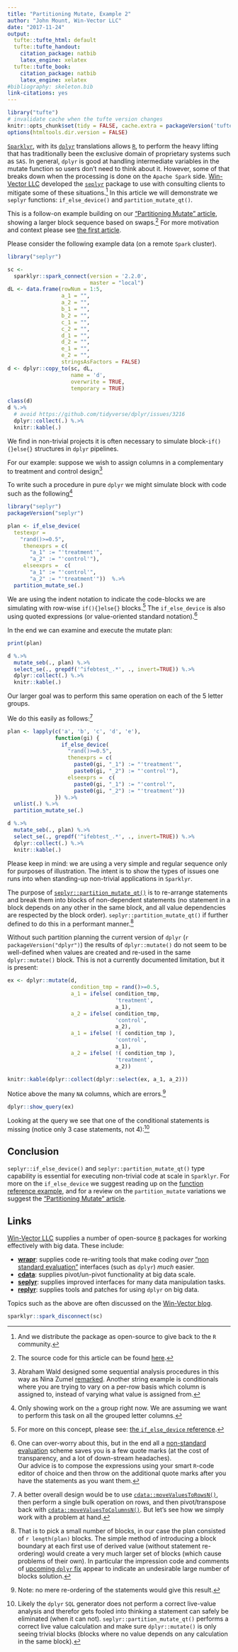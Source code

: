 ```yaml
---
title: "Partitioning Mutate, Example 2"
author: "John Mount, Win-Vector LLC"
date: "2017-11-24"
output:
  tufte::tufte_html: default
  tufte::tufte_handout:
    citation_package: natbib
    latex_engine: xelatex
  tufte::tufte_book:
    citation_package: natbib
    latex_engine: xelatex
#bibliography: skeleton.bib
link-citations: yes
---
```


```r
library("tufte")
# invalidate cache when the tufte version changes
knitr::opts_chunk$set(tidy = FALSE, cache.extra = packageVersion('tufte'))
options(htmltools.dir.version = FALSE)
```

[`Sparklyr`](https://spark.rstudio.com), with its [`dplyr`](https://CRAN.R-project.org/package=dplyr) translations allows [`R`](https://www.r-project.org), to perform the heavy lifting that has traditionally been the exclusive domain of proprietary systems such as `SAS`.
In general, `dplyr` is good at handling intermediate variables in the mutate function so users don't need to think about it.
However, some of that breaks down when the processing is done on the `Apache Spark` side. [Win-Vector LLC](http://win-vector.com)
developed the [`seplyr`](https://winvector.github.io/seplyr/) package to use with 
consulting clients to mitigate some of these situations.^[And we distribute the package as open-source to give back to the `R` community.]
In this article we will demonstrate we `seplyr` functions: `if_else_device()` and `partition_mutate_qt()`.


This is a follow-on example building on our ["Partitioning Mutate" article](http://winvector.github.io/FluidData/partition_mutate.html),
showing a larger block sequence based on swaps.^[The source code for this article can be found [here](https://github.com/WinVector/WinVector.github.io/blob/master/FluidData/partition_mutate_ex2.Rmd).]  For more motivation and context please see
[the first article](http://winvector.github.io/FluidData/partition_mutate.html).

Please consider the following example data (on a remote `Spark` cluster).

```r
library("seplyr")

sc <- 
  sparklyr::spark_connect(version = '2.2.0', 
                          master = "local")
dL <- data.frame(rowNum = 1:5,
                 a_1 = "",
                 a_2 = "",
                 b_1 = "",
                 b_2 = "",
                 c_1 = "",
                 c_2 = "",
                 d_1 = "",
                 d_2 = "",
                 e_1 = "",
                 e_2 = "",
                 stringsAsFactors = FALSE)
d <- dplyr::copy_to(sc, dL, 
                    name = 'd',
                    overwrite = TRUE,
                    temporary = TRUE)

```

```r
class(d)
d %.>% 
  # avoid https://github.com/tidyverse/dplyr/issues/3216
  dplyr::collect(.) %.>% 
  knitr::kable(.)
```

We find in non-trivial projects it is often necessary to simulate block-`if(){}else{}`
structures in `dplyr` pipelines.

For our example: suppose we wish to assign columns in a complementary
to treatment and control design^[Abraham Wald designed some sequential analysis procedures
in this way as Nina Zumel [remarked](https://github.com/WinVector/ODSCWest2017/tree/master/MythsOfDataScience). Another string example is conditionals where you are trying to vary on a per-row basis which column is assigned to, instead of varying what value is assigned from.]

To write such a procedure in pure `dplyr` we might simulate block with code such
as the following^[Only showing work on the `a` group right now. We are assuming
we want to perform this task on all the grouped letter columns.]

```r
library("seplyr")
packageVersion("seplyr")

plan <- if_else_device(
  testexpr =
    "rand()>=0.5",
     thenexprs = c(
       "a_1" := "'treatment'",
       "a_2" := "'control'"),
     elseexprs =  c(
       "a_1" := "'control'",
       "a_2" := "'treatment'"))  %.>% 
  partition_mutate_se(.)
```

We are using the indent notation to indicate the code-blocks we are simulating
with row-wise `if(){}else{}` blocks.^[For more on this concept, please see: [the `if_else_device` reference](https://winvector.github.io/seplyr/reference/if_else_device.html).] The `if_else_device` is also using quoted expressions (or value-oriented standard notation).^[One can over-worry about this, but in the end all a 
[non-standard evaluation](http://adv-r.had.co.nz/Computing-on-the-language.html) scheme saves
you is a few quote marks (at the cost of transparency, and a lot of down-stream headaches).  
Our advice is to compose the expressions using your smart `R`-code
editor of choice and then throw on the additional quote marks after you have the statements 
as you want them.]

In the end we can examine and execute the mutate plan:

```r
print(plan)

d %.>% 
  mutate_seb(., plan) %.>% 
  select_se(., grepdf('^ifebtest_.*', ., invert=TRUE)) %.>% 
  dplyr::collect(.) %.>% 
  knitr::kable(.)
```


Our larger goal was to perform this same operation on each of the 5 letter groups.

We do this easily as follows:^[A better overall design would be to use 
[`cdata::moveValuesToRowsN()`](https://winvector.github.io/cdata/reference/moveValuesToRowsN.html),
then perform a single bulk operation on rows, and then pivot/transpose back
with [`cdata::moveValuesToColumnsN()`](https://winvector.github.io/cdata/reference/moveValuesToColumnsN.html).
But let's see how we simply work with a problem at hand.]

```r
plan <- lapply(c('a', 'b', 'c', 'd', 'e'),
               function(gi) {
                 if_else_device(
                   "rand()>=0.5",
                   thenexprs = c(
                     paste0(gi, "_1") := "'treatment'",
                     paste0(gi, "_2") := "'control'"),
                   elseexprs =  c(
                     paste0(gi, "_1") := "'control'",
                     paste0(gi, "_2") := "'treatment'"))
               }) %.>% 
  unlist(.) %.>% 
  partition_mutate_se(.)

d %.>% 
  mutate_seb(., plan) %.>% 
  select_se(., grepdf('^ifebtest_.*', ., invert=TRUE)) %.>% 
  dplyr::collect(.) %.>% 
  knitr::kable(.)
```

Please keep in mind: we are using a very simple and regular sequence only
for purposes of illustration.  The intent is to show the types of issues
one runs into when standing-up non-trivial applications in `Sparklyr`.

The purpose of [`seplyr::partition_mutate_qt()`](https://github.com/WinVector/seplyr) 
is to re-arrange statements and break them into blocks of non-dependent statements (no
statement in a block depends on any other in the same block, and all value dependencies
are respected by the block order).  `seplyr::partition_mutate_qt()` if further defined to do this
in a performant manner.^[That is to pick a small number of blocks, in our case the plan consisted of
`r length(plan)` blocks.  The simple method of introducing a block boundary at each first use
of derived value (without statement re-ordering) would create a very much larger set of blocks 
(which cause problems of their own).  In particular the impression code and comments
of [upcoming `dplyr` fix](https://github.com/tidyverse/dbplyr/commit/36a44cd4b5f70bc06fb004e7787157165766d091) appear
to indicate an undesirable large number of blocks solution.]

Without such partition planning the current version of `dplyr` (`r packageVersion("dplyr")`)
the results of `dplyr::mutate()` do not seem to be well-defined when values are created
and re-used in the same `dplyr::mutate()` block.  This is not a currently documented limitation, but
it is present:

```r
ex <- dplyr::mutate(d,
                    condition_tmp = rand()>=0.5,
                    a_1 = ifelse( condition_tmp, 
                                  'treatment', 
                                  a_1),
                    a_2 = ifelse( condition_tmp, 
                                  'control', 
                                  a_2),
                    a_1 = ifelse( !( condition_tmp ), 
                                  'control', 
                                  a_1),
                    a_2 = ifelse( !( condition_tmp ), 
                                  'treatment', 
                                  a_2))

knitr::kable(dplyr::collect(dplyr::select(ex, a_1, a_2)))
```

Notice above the many `NA` columns, which are errors.^[Note: no mere re-ordering of the statements would give this result.]

```r
dplyr::show_query(ex)
```

Looking at the query we see that one of the conditional statements is missing (notice only 3 case statements, not 4):^[Likely 
the `dplyr` `SQL` generator does not perform a correct live-value analysis and therefor gets fooled into thinking a statement can
safely be eliminated (when it can not). `seplyr::partition_mutate_qt()` performs a correct live value calculation and make sure
`dplyr::mutate()` is only seeing trivial blocks (blocks where no value depends on any calculation in the same block).]

Conclusion
----------

`seplyr::if_else_device()` and `seplyr::partition_mutate_qt()` type capability is
essential for executing non-trivial code at scale in `Sparklyr`.  For more on the `if_else_device`
we suggest reading up on the [function reference example](https://winvector.github.io/seplyr/reference/if_else_device.html), and for a review
on the `partition_mutate` variations we suggest the ["Partitioning Mutate" article](http://winvector.github.io/FluidData/partition_mutate.html).

Links
-----

[Win-Vector LLC](http://www.win-vector.com/) supplies a number of open-source
[`R`](https://www.r-project.org) packages for working effectively with big data.
These include:

  * **[wrapr](https://winvector.github.io/wrapr/)**: supplies code re-writing tools that make coding *over* ["non standard evaluation"](http://adv-r.had.co.nz/Computing-on-the-language.html) interfaces (such as `dplyr`) *much* easier.
  * **[cdata](https://winvector.github.io/cdata/)**: supplies pivot/un-pivot functionality at big data scale.
  * **[seplyr](https://winvector.github.io/seplyr/)**: supplies improved interfaces for many data manipulation tasks.
  * **[replyr](https://winvector.github.io/replyr/)**: supplies tools and patches for using `dplyr` on big data.

Topics such as the above are often discussed on the [Win-Vector blog](http://www.win-vector.com/blog/).

```r
sparklyr::spark_disconnect(sc)
```
